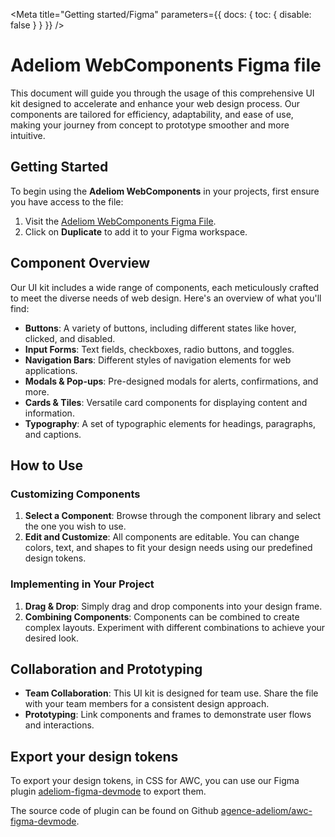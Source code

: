 
<Meta title="Getting started/Figma" parameters={{ docs: { toc: { disable: false } } }} />

# Adeliom WebComponents Figma file

This document will guide you through the usage of this comprehensive UI kit designed to accelerate and enhance your web design process. Our components are tailored for efficiency, adaptability, and ease of use, making your journey from concept to prototype smoother and more intuitive.

## Getting Started

To begin using the **Adeliom WebComponents** in your projects, first ensure you have access to the file:

1. Visit the [Adeliom WebComponents Figma File](https://www.figma.com/community/file/1311342749870424489/adeliom-webcomponents).
2. Click on **Duplicate** to add it to your Figma workspace.

## Component Overview

Our UI kit includes a wide range of components, each meticulously crafted to meet the diverse needs of web design. Here's an overview of what you'll find:

- **Buttons**: A variety of buttons, including different states like hover, clicked, and disabled.
- **Input Forms**: Text fields, checkboxes, radio buttons, and toggles.
- **Navigation Bars**: Different styles of navigation elements for web applications.
- **Modals & Pop-ups**: Pre-designed modals for alerts, confirmations, and more.
- **Cards & Tiles**: Versatile card components for displaying content and information.
- **Typography**: A set of typographic elements for headings, paragraphs, and captions.

## How to Use

### Customizing Components

1. **Select a Component**: Browse through the component library and select the one you wish to use.
2. **Edit and Customize**: All components are editable. You can change colors, text, and shapes to fit your design needs using our predefined design tokens.

### Implementing in Your Project

1. **Drag & Drop**: Simply drag and drop components into your design frame.
2. **Combining Components**: Components can be combined to create complex layouts. Experiment with different combinations to achieve your desired look.

## Collaboration and Prototyping

- **Team Collaboration**: This UI kit is designed for team use. Share the file with your team members for a consistent design approach.
- **Prototyping**: Link components and frames to demonstrate user flows and interactions.

## Export your design tokens

To export your design tokens, in CSS for AWC, you can use our Figma plugin [adeliom-figma-devmode](https://www.figma.com/community/plugin/1309621381500130306/adeliom-webcomponents-for-figma-dev-mode) to export them.

The source code of plugin can be found on Github [agence-adeliom/awc-figma-devmode](https://github.com/agence-adeliom/awc-figma-devmode).
